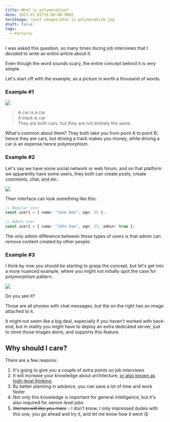 ```yaml
---
title: What is polymorphism?
date: 2023-01-01T15:00:00.000Z
heroImage: /post-images/what-is-polymorphism.jpg
draft: false
tags:
  - Patterns
---
```


I was asked this question, so many times during job interviews that I decided to write an entire article about it.

Even though the word sounds scary, the entire concept behind it is very simple.

Let's start off with the example, as a picture is worth a thousand of words.

### Example #1

![](/post-images/what-is-polymorphism-example-1.png)

> A car is a car\
> A track is car\
> They are both cars, but they are not entirely the same.

What's common about them? They both take you from point A to point B; hence they are cars, but driving a track makes you money, while driving a car is an expense hence polymorphism.

### Example #2

Let's say we have some social network or web forum, and on that platform we apparently have some users, they both can create posts, create comments, chat, and etc.

![](/post-images/what-is-polymorphism-example-2.png)

Their interface can look something like this:

```typescript
// Regular user
const user1 = { name: "Jane Doe", age: 25 };
```

```typescript
// Admin user
const user2 = { name: "John Doe", age: 25, admin: true };
```

The only admin difference between those types of users is that admin can remove content created by other people.

### Example #3

I think by now you should be starting to grasp the concept, but let's get into a more nuanced example, where you might not initially spot the case for polymorphism pattern.

![](/post-images/what-is-polymorphism-example-3.png)

Do you see it?

Those are all phones with chat messages, but the on the right has an image attached to it.

It might not seem like a big deal, especially if you haven't worked with back-end, but in reality you might have to deploy an extra dedicated server, just to store those images alone, and supports this feature.

## Why should I care?

There are a few reasons:

1. It's going to give you a couple of extra points on job interviews
2. It will increase your knowledge about architecture,
   [or also known as high-level thinking](https://i.imgur.com/hunkkp4.png)
3. By better planning in advance, you can save a lot of time and work faster
4. Not only this knowledge is important for general intelligence, but it's also required for senion level jobs
5. W̶o̶m̶e̶n̶ ̶w̶i̶l̶l̶ ̶l̶i̶k̶e̶ ̶y̶o̶u̶ ̶m̶o̶r̶e - I don't know, I only impressed dudes with this one, you go ahead and try it, and let me know how it went 😜
